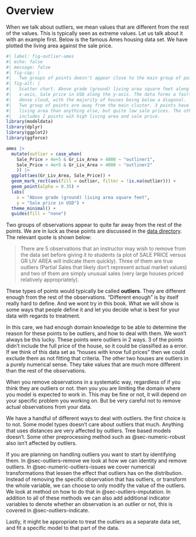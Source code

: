 # Overview {#sec-outliers}

When we talk about outliers, we mean values that are different from the rest of the values. This is typically seen as extreme values. Let us talk about it with an example first. Below is the famous Ames housing data set. We have plotted the living area against the sale price.

```r
#| label: fig-outlier-ames
#| echo: false
#| message: false
#| fig-cap: |
#|   Two groups of points doesn't appear close to the main group of points.
#| fig-alt: |
#|   Scatter chart. Above grade (ground) living area square feet along the 
#|   x-axis, Sale price in USD along the y-axis. The data forms a fairly
#|   dense cloud, with the majority of houses being below a diagonal.
#|   Two group of points are away from the main cluster. 3 points have higher
#|   living area than anything else, but quite low sale prices. The other group 
#|   includes 2 points wih high living area and sale price.
library(modeldata)
library(dplyr)
library(ggplot2)
library(ggforce)

ames |>
  mutate(outlier = case_when(
    Sale_Price > 4e+5 & Gr_Liv_Area > 4000 ~ "outliner1",
    Sale_Price < 4e+5 & Gr_Liv_Area > 4000 ~ "outliner2"
    )) |>
  ggplot(aes(Gr_Liv_Area, Sale_Price)) +
  geom_mark_rect(aes(fill = outlier, filter = !is.na(outlier))) +
  geom_point(alpha = 0.35) +
  labs(
    x = "Above grade (ground) living area square feet",
    y = "Sale price in USD") +
  theme_minimal() +
  guides(fill = "none")
```

Two groups of observations appear to quite far away from the rest of the points. We are in luck as these points are discussed in the [data directory](http://jse.amstat.org/v19n3/decock/DataDocumentation.txt). The relevant quote is shown below:

> There are 5 observations that an instructor may wish to remove from the data set before giving it to students (a plot of SALE PRICE versus GR LIV AREA will indicate them quickly). Three of them are true outliers (Partial Sales that likely don’t represent actual market values) and two of them are simply unusual sales (very large houses priced relatively appropriately).

These types of points would typically be called **outliers**. They are different enough from the rest of the observations. "Different enough" is by itself really hard to define. And we wont try in this book. What we will show is some ways that people define it and let you decide what is best for your data with regards to treatment.

In this care, we had enough domain knowledge to be able to determine the reason for these points to be outliers, and how to deal with them. We won't always be this lucky. These points were outliers in 2 ways. 3 of the points didn't include the full price of the house, so it could be classified as a error. If we think of this data set as "houses with know full prices" then we could exclude them as not fitting that criteria. The other two houses are outliers in a purely numerical sense. They take values that are much more different than the rest of the observations.

When you remove observations in a systematic way, regardless of if you think they are outliers or not. then you you are limiting the domain where you model is expected to work in. This may be fine or not, it will depend on your specific problem you working on. But be very careful not to remove actual observations from your data. 

We have a handful of different ways to deal with outliers. the first choice is to not. Some model types doesn't care about outliers that much. Anything that uses distances are very affected by outliers. Tree based models doesn't. Some other preprocessing method such as @sec-numeric-robust also isn't affected by outliers.

If you are planning on handling outliers you want to start by identifying them. In @sec-outliers-remove we look at how we can identity and remove outliers. In @sec-numeric-outliers-issues we cover numerical transformations that lessen the effect that outliers has on the distribution. Instead of removing the specific observation that has outliers, or transform the whole variable, we can choose to only modify the value of the outliers. We look at method on how to do that in @sec-outliers-imputation. In addition to all of these methods we can also add additional indicator variables to denote whether an observation is an outlier or not, this is covered in @sec-outliers-indicate.

Lastly, it might be appropriate to treat the outliers as a separate data set, and fit a specific model to that part of the data.
